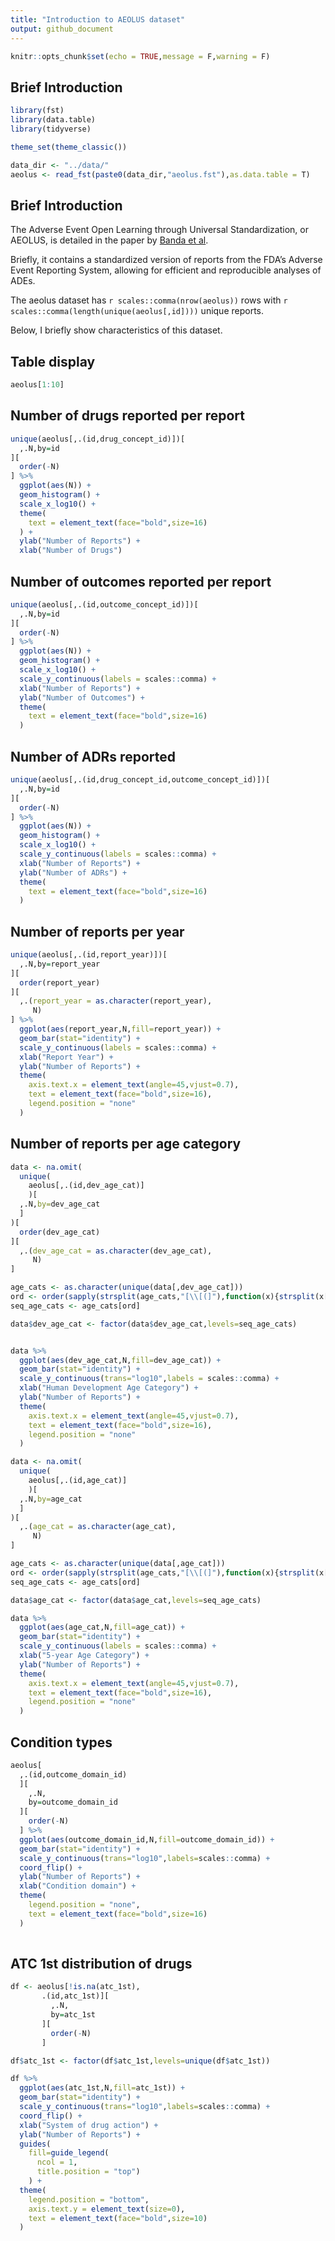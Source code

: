 ```yaml
---
title: "Introduction to AEOLUS dataset"
output: github_document
---
```


```r
knitr::opts_chunk$set(echo = TRUE,message = F,warning = F)
```

## Brief Introduction


```r

library(fst)
library(data.table)
library(tidyverse)

theme_set(theme_classic())

data_dir <- "../data/"
aeolus <- read_fst(paste0(data_dir,"aeolus.fst"),as.data.table = T)

```

## Brief Introduction

The Adverse Event Open Learning through Universal Standardization, or AEOLUS, is detailed in the paper by [Banda et al](http://www.nature.com/articles/sdata201626).

Briefly, it contains a standardized version of reports from the FDA's Adverse Event Reporting System, allowing for efficient and reproducible analyses of ADEs. 

The aeolus dataset has `r scales::comma(nrow(aeolus))` rows with `r scales::comma(length(unique(aeolus[,id])))` unique reports.

Below, I briefly show characteristics of this dataset. 

## Table display

```r

aeolus[1:10]

```

## Number of drugs reported per report

```r

unique(aeolus[,.(id,drug_concept_id)])[
  ,.N,by=id
][
  order(-N)
] %>% 
  ggplot(aes(N)) +
  geom_histogram() +
  scale_x_log10() +
  theme(
    text = element_text(face="bold",size=16)
  ) +
  ylab("Number of Reports") +
  xlab("Number of Drugs")

```

## Number of outcomes reported per report

```r

unique(aeolus[,.(id,outcome_concept_id)])[
  ,.N,by=id
][
  order(-N)
] %>% 
  ggplot(aes(N)) +
  geom_histogram() +
  scale_x_log10() +
  scale_y_continuous(labels = scales::comma) + 
  xlab("Number of Reports") +
  ylab("Number of Outcomes") +
  theme(
    text = element_text(face="bold",size=16)
  )

```

## Number of ADRs reported 

```r

unique(aeolus[,.(id,drug_concept_id,outcome_concept_id)])[
  ,.N,by=id
][
  order(-N)
] %>% 
  ggplot(aes(N)) +
  geom_histogram() +
  scale_x_log10() +
  scale_y_continuous(labels = scales::comma) + 
  xlab("Number of Reports") +
  ylab("Number of ADRs") +
  theme(
    text = element_text(face="bold",size=16)
  )

```

## Number of reports per year

```r

unique(aeolus[,.(id,report_year)])[
  ,.N,by=report_year
][
  order(report_year)
][
  ,.(report_year = as.character(report_year),
     N)
] %>% 
  ggplot(aes(report_year,N,fill=report_year)) +
  geom_bar(stat="identity") +
  scale_y_continuous(labels = scales::comma) + 
  xlab("Report Year") +
  ylab("Number of Reports") +
  theme(
    axis.text.x = element_text(angle=45,vjust=0.7),
    text = element_text(face="bold",size=16),
    legend.position = "none"
  )

```

## Number of reports per age category

```r

data <- na.omit(
  unique(
    aeolus[,.(id,dev_age_cat)]
    )[
  ,.N,by=dev_age_cat
  ]
)[
  order(dev_age_cat)
][
  ,.(dev_age_cat = as.character(dev_age_cat),
     N)
] 

age_cats <- as.character(unique(data[,dev_age_cat]))
ord <- order(sapply(strsplit(age_cats,"[\\[(]"),function(x){strsplit(x[2],",")[[1]][1]}) %>% as.integer())
seq_age_cats <- age_cats[ord]

data$dev_age_cat <- factor(data$dev_age_cat,levels=seq_age_cats)


data %>% 
  ggplot(aes(dev_age_cat,N,fill=dev_age_cat)) +
  geom_bar(stat="identity") +
  scale_y_continuous(trans="log10",labels = scales::comma) + 
  xlab("Human Development Age Category") +
  ylab("Number of Reports") +
  theme(
    axis.text.x = element_text(angle=45,vjust=0.7),
    text = element_text(face="bold",size=16),
    legend.position = "none"
  )

data <- na.omit(
  unique(
    aeolus[,.(id,age_cat)]
    )[
  ,.N,by=age_cat
  ]
)[
  ,.(age_cat = as.character(age_cat),
     N)
]

age_cats <- as.character(unique(data[,age_cat]))
ord <- order(sapply(strsplit(age_cats,"[\\[(]"),function(x){strsplit(x[2],",")[[1]][1]}) %>% as.integer())
seq_age_cats <- age_cats[ord]

data$age_cat <- factor(data$age_cat,levels=seq_age_cats)

data %>% 
  ggplot(aes(age_cat,N,fill=age_cat)) +
  geom_bar(stat="identity") +
  scale_y_continuous(labels = scales::comma) + 
  xlab("5-year Age Category") +
  ylab("Number of Reports") +
  theme(
    axis.text.x = element_text(angle=45,vjust=0.7),
    text = element_text(face="bold",size=16),
    legend.position = "none"
  )

```

## Condition types

```r

aeolus[
  ,.(id,outcome_domain_id)
  ][
    ,.N,
    by=outcome_domain_id
  ][
    order(-N)
  ] %>% 
  ggplot(aes(outcome_domain_id,N,fill=outcome_domain_id)) +
  geom_bar(stat="identity") +
  scale_y_continuous(trans="log10",labels=scales::comma) +
  coord_flip() +
  ylab("Number of Reports") +
  xlab("Condition domain") +
  theme(
    legend.position = "none",
    text = element_text(face="bold",size=16)
  )
  
```

## ATC 1st distribution of drugs

```r

df <- aeolus[!is.na(atc_1st),
       .(id,atc_1st)][
         ,.N,
         by=atc_1st
       ][
         order(-N)
       ]

df$atc_1st <- factor(df$atc_1st,levels=unique(df$atc_1st))

df %>% 
  ggplot(aes(atc_1st,N,fill=atc_1st)) +
  geom_bar(stat="identity") +
  scale_y_continuous(trans="log10",labels=scales::comma) +
  coord_flip() +
  xlab("System of drug action") +
  ylab("Number of Reports") + 
  guides(
    fill=guide_legend(
      ncol = 1,
      title.position = "top")
    ) +
  theme(
    legend.position = "bottom",
    axis.text.y = element_text(size=0),
    text = element_text(face="bold",size=10)
  )

```